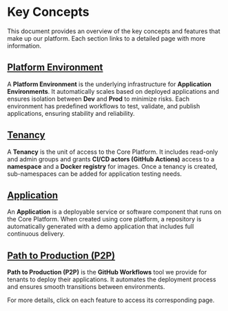 # Key Concepts

This document provides an overview of the key concepts and features that make up our platform. Each section links to a detailed page with more information.

## [Platform Environment](./platform/environment/)

A **Platform Environment** is the underlying infrastructure for **Application Environments**. It automatically scales based on deployed applications and ensures isolation between **Dev** and **Prod** to minimize risks. Each environment has predefined workflows to test, validate, and publish applications, ensuring stability and reliability.

## [Tenancy](./reference/tenancy/)

A **Tenancy** is the unit of access to the Core Platform. It includes read-only and admin groups and grants **CI/CD actors (GitHub Actions)** access to a **namespace** and a **Docker registry** for images. Once a tenancy is created, sub-namespaces can be added for application testing needs.

## [Application](./app/overview)

An **Application** is a deployable service or software component that runs on the Core Platform. When created using core platform, a repository is automatically generated with a demo application that includes full continuous delivery.

## [Path to Production (P2P)](./p2p/overview)

**Path to Production (P2P)** is the **GitHub Workflows** tool we provide for tenants to deploy their applications. It automates the deployment process and ensures smooth transitions between environments.

For more details, click on each feature to access its corresponding page.
